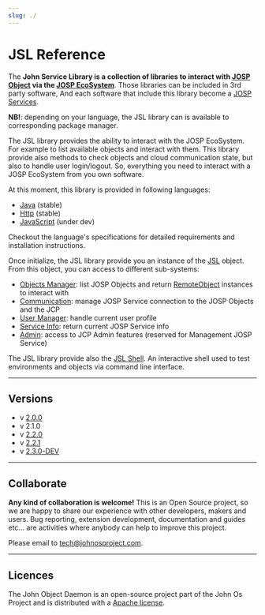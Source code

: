```yaml
---
slug: ./
---
```

# JSL Reference


<ReferenceIntro
  logo_path="/img/icons/JSL_Icon_250.png">

The **John Service Library is a collection of libraries to interact with [JOSP Object](/what/josp/object) via the [JOSP EcoSystem](/what/josp/ecosystem)**.
Those libraries can be included in 3rd party software, And each software that include this library become a [JOSP Services](/what/josp/service).

**NB!**: depending on your language, the JSL library can is available to corresponding package manager.

</ReferenceIntro>

<ReferenceInfo
  proj_name="JSL"
  refs_dir="josp/jsl"
  ver_stable="2.2.1"
  ver_dev="2.3.0-DEV"
  repo_name="com.robypomper.josp"
  />

The JSL library provides the ability to interact with the JOSP EcoSystem. For example to list available objects and interact with them.
This library provide also methods to check objects and cloud communication state, but also to handle user login/logout. So, everything you need to interact with a JOSP EcoSystem from you own software.

At this moment, this library is provided in following languages:
* [Java](langs/java) (stable)
* [Http](langs/http) (stable)
* [JavaScript](langs/javascript) (under dev)

Checkout the language's specifications for detailed requirements and installation instructions.

Once initialize, the JSL library provide you an instance of the [JSL](apis/jsl) object. From this object, you can access to different sub-systems:
* [Objects Manager](apis/objs_mngr): list JOSP Objects and return [RemoteObject](apis/remote_object) instances to interact with
* [Communication](apis/comm): manage JOSP Service connection to the JOSP Objects and the JCP
* [User Manager](apis/user_mngr): handle current user profile
* [Service Info](apis/service_info): return current JOSP Service info
* [Admin](apis/admin): access to JCP Admin features (reserved for Management JOSP Service)

The JSL library provide also the [JSL Shell](specs/shell). An interactive shell used to test environments and objects via command line interface.

----

## Versions

* v [2.0.0](https://bitbucket.org/johnosproject_shared/com.robypomper.josp/src/2.0.0/)
* v 2.1.0
* v [2.2.0](https://bitbucket.org/johnosproject_shared/com.robypomper.josp/src/2.2.0/)
* v [2.2.1](https://bitbucket.org/johnosproject_shared/com.robypomper.josp/src/2.2.1/)
* v [2.3.0-DEV](https://bitbucket.org/johnosproject_shared/com.robypomper.josp/src/develop/)

---

## Collaborate

**Any kind of collaboration is welcome!** This is an Open Source project, so we are happy to share our experience with other developers, makers and users. Bug reporting, extension development, documentation and guides etc... are activities where anybody can help to improve this project.

Please email to [tech@johnosproject.com](mailto:tech@johnosproject.com).

----

## Licences

The John Object Daemon is an open-source project part of the John Os Project and is distributed with a [Apache license](https://bitbucket.org/johnosproject_shared/com.robypomper.josp/src/master/LICENSES/John%20Service%20Library).
